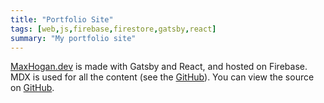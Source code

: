 ```yaml
---
title: "Portfolio Site"
tags: [web,js,firebase,firestore,gatsby,react]
summary: "My portfolio site"
---
```


[MaxHogan.dev](https://maxhogan.dev/) is made with Gatsby and React, and hosted on Firebase. MDX is used for all the content (see the [GitHub](https://github.com/realprogrammer5000/website/tree/main/src/pages)). You can view the source on [GitHub](https://github.com/realprogrammer5000/website). 
